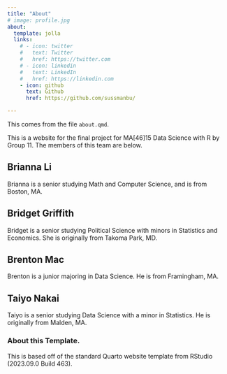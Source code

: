 ```yaml
---
title: "About"
# image: profile.jpg
about:
  template: jolla
  links:
    # - icon: twitter
    #   text: Twitter
    #   href: https://twitter.com
    # - icon: linkedin
    #   text: LinkedIn
    #   href: https://linkedin.com
    - icon: github
      text: Github
      href: https://github.com/sussmanbu/

---
```



This comes from the file `about.qmd`.

This is a website for the final project for MA[46]15 Data Science with R by Group 11.
The members of this team are below.

## Brianna Li

Brianna is a senior studying Math and Computer Science, and is from Boston, MA.

## Bridget Griffith

Bridget is a senior studying Political Science with minors in Statistics and Economics. She is originally from Takoma Park, MD. 

## Brenton Mac

Brenton is a junior majoring in Data Science. He is from Framingham, MA.

## Taiyo Nakai

Taiyo is a senior studying Data Science with a minor in Statistics. He is originally from Malden, MA.

<!-- Please leave in the information below -->

### About this Template.

This is based off of the standard Quarto website template from RStudio (2023.09.0 Build 463).
